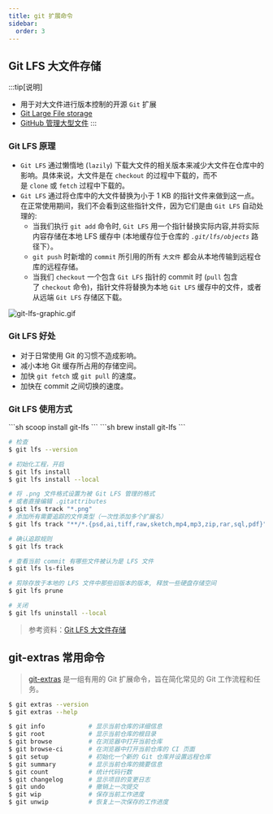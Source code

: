 ```yaml
---
title: git 扩展命令
sidebar:
  order: 3
---
```



## Git LFS 大文件存储

:::tip[说明]
- 用于对大文件进行版本控制的开源 `Git` 扩展
- [Git Large File storage](https://git-lfs.com/)
- [GitHub 管理大型文件](https://docs.github.com/zh/repositories/working-with-files/managing-large-files/about-large-files-on-github)
:::

### Git LFS 原理

- `Git LFS` 通过懒惰地 (`lazily`) 下载大文件的相关版本来减少大文件在仓库中的影响。具体来说，大文件是在 `checkout` 的过程中下载的，而不是 `clone` 或 `fetch` 过程中下载的。
- `Git LFS` 通过将仓库中的大文件替换为小于 1 KB 的指针文件来做到这一点。在正常使用期间，我们不会看到这些指针文件，因为它们是由 `Git LFS` 自动处理的:
	- 当我们执行 `git add` 命令时, `Git LFS` 用一个指针替换实际内容,并将实际内容存储在本地 LFS 缓存中 (本地缓存位于仓库的 _`.git/lfs/objects`_ 路径下）。
	- `git push` 时新增的 `commit` 所引用的所有 `大文件` 都会从本地传输到远程仓库的远程存储。
	- 当我们 `checkout` 一个包含 `Git LFS` 指针的 commit 时 (`pull` 包含了 `checkout` 命令)，指针文件将替换为本地 `Git LFS` 缓存中的文件，或者从远端 `Git LFS` 存储区下载。

![git-lfs-graphic.gif](/attachmets/git-lfs-graphic.gif)

### Git LFS 好处

- 对于日常使用 Git 的习惯不造成影响。
- 减小本地 Git 缓存所占用的存储空间。
- 加快 `git fetch` 或 `git pull` 的速度。
- 加快在 commit 之间切换的速度。

### Git LFS 使用方式

<Tabs>
    <TabItem label="windows 安装">
        ```sh
        scoop install git-lfs
        ```
    </TabItem>
    <TabItem label="mac 安装">
        ```sh
        brew install git-lfs
        ```
    </TabItem>
</Tabs>

```sh
# 检查
$ git lfs --version

# 初始化工程，开启
$ git lfs install
$ git lfs install --local

# 将 .png 文件格式设置为被 Git LFS 管理的格式
# 或者直接编辑 .gitattributes
$ git lfs track "*.png"
# 添加所有需要追踪的文件类型（一次性添加多个扩展名）
$ git lfs track "**/*.{psd,ai,tiff,raw,sketch,mp4,mp3,zip,rar,sql,pdf}"

# 确认追踪规则
$ git lfs track

# 查看当前 commit 有哪些文件被认为是 LFS 文件
$ git lfs ls-files

# 剪除存放于本地的 LFS 文件中那些旧版本的版本, 释放一些硬盘存储空间
$ git lfs prune

# 关闭
$ git lfs uninstall --local
```

> 参考资料：[Git LFS 大文件存储](https://blog.yusong.me/git/lfs)

## git-extras 常用命令

> [git-extras](https://github.com/tj/git-extras/blob/main/Commands.md) 是一组有用的 Git 扩展命令，旨在简化常见的 Git 工作流程和任务。

```sh
$ git extras --version
$ git extras --help

$ git info            # 显示当前仓库的详细信息
$ git root            # 显示当前仓库的根目录
$ git browse          # 在浏览器中打开当前仓库
$ git browse-ci       # 在浏览器中打开当前仓库的 CI 页面
$ git setup           # 初始化一个新的 Git 仓库并设置远程仓库
$ git summary         # 显示当前仓库的摘要信息
$ git count           # 统计代码行数
$ git changelog       # 显示项目的变更日志
$ git undo            # 撤销上一次提交
$ git wip             # 保存当前工作进度
$ git unwip           # 恢复上一次保存的工作进度
```
